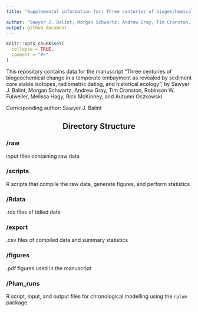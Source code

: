 ```yaml
---
title: "Supplemental information for: Three centuries of biogeochemical change in a temperate embayment as revealed by sediment core stable isotopes, radiometric dating, and historical ecology"

author: "Sawyer J. Balint, Morgan Schwartz, Andrew Gray, Tim Cranston, Robinson W. Fulweiler, Melissa Hagy, Rick McKinney, and Autumn Oczkowski"
output: github_document
---
```


```r
knitr::opts_chunk$set(
  collapse = TRUE,
  comment = "#>"
)
```

This repository contains data for the manuscript "Three centuries of biogeochemical change in a temperate embayment as revealed by sediment core stable isotopes, radiometric dating, and historical ecology", by Sawyer J. Balint, Morgan Schwartz, Andrew Gray, Tim Cranston, Robinson W. Fulweiler, Melissa Hagy, Rick McKinney, and Autumn Oczkowski

Corresponding author: Sawyer J. Balint

<center><h2>Directory Structure</h2></center>

<h3>/raw</h3> input files containing raw data
<h3>/scripts</h3> R scripts that compile the raw data, generate figures, and perform statistics
<h3>/Rdata</h3> .rds files of tidied data
<h3>/export</h3> .csv files of compiled data and summary statistics
<h3>/figures</h3> .pdf figures used in the manuscript
<h3>/Plum_runs</h3> R script, input, and output files for chronological modelling using the `rplum` package.

